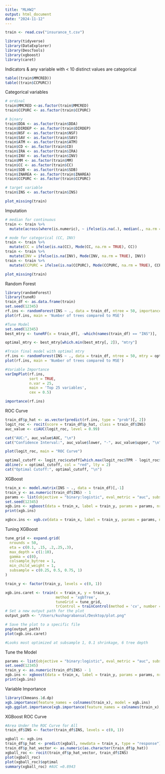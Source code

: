 ```yaml
---
title: "MLHW2"
output: html_document
date: "2024-11-12"
---
```


```r
train <- read.csv("insurance_t.csv")
```

```r
library(tidyverse)
library(DataExplorer)
library(DescTools)
library(xgboost)
library(caret)
```

Indicators & any variable with < 10 distinct values are categorical
```r
table((train$MMCRED))
table((train$CCPURC))
```

Categorical variables
```r
# ordinal
train$MMCRED <-as.factor(train$MMCRED)
train$CCPURC <- as.factor(train$CCPURC)

# binary
train$DDA <- as.factor(train$DDA)
train$DIRDEP <- as.factor(train$DIRDEP)
train$NSF <- as.factor(train$NSF)
train$SAV <- as.factor(train$SAV)
train$ATM <- as.factor(train$ATM)
train$CD <- as.factor(train$CD)
train$IRA <- as.factor(train$IRA)
train$INV <- as.factor(train$INV)
train$MM <- as.factor(train$MM)
train$CC <- as.factor(train$CC)
train$SDB <- as.factor(train$SDB)
train$INAREA <- as.factor(train$INAREA)
train$CCPURC <- as.factor(train$CCPURC)

# target variable
train$INS <- as.factor(train$INS)
```

```r
plot_missing(train)
```

Imputation
```r
# median for continuous
train <- train %>%
  mutate(across(where(is.numeric), ~ ifelse(is.na(.), median(., na.rm = TRUE), .)))

# mode for categorical (CC, INV)
train <- train %>%
  mutate(CC = ifelse(is.na(CC), Mode(CC, na.rm = TRUE), CC))
train <- train %>%
  mutate(INV = ifelse(is.na(INV), Mode(INV, na.rm = TRUE), INV))
train <- train %>%
  mutate(CCPURC = ifelse(is.na(CCPURC), Mode(CCPURC, na.rm = TRUE), CCPURC))

```
```r
plot_missing(train)
```
Random Forest
```r
library(randomForest)
library(tuneR)
train_df <- as.data.frame(train)
set.seed(12345)
rf.ins <- randomForest(INS ~ ., data = train_df, ntree = 50, importance = TRUE)
plot(rf.ins, main = 'Number of trees compared to MSE')
```

```r
#Tune Model
set.seed(12345)
best_mtry <- tuneRF(x = train_df[, -which(names(train_df) == "INS")],  y = train_df$INS, ntreeTry = 50, stepFactor = 1.5, improve = 0.01, trace = TRUE, plot = TRUE)

optimal_mtry <- best_mtry[which.min(best_mtry[, 2]), "mtry"]
```
```r
#Train final model with optimal mtry
rf.ins <- randomForest(INS ~ ., data = train_df, ntree = 50, mtry = optimal_mtry, importance = TRUE)
plot(rf.ins, main = 'Number of trees compared to MSE')
```



```r
#Variable Importance
varImpPlot(rf.ins,
           sort = TRUE,
           n.var = 25, 
           main = 'Top 25 variables',
           cex = 0.5)

importance(rf.ins)
```
ROC Curve
```r
train_df$p_hat <- as.vector(predict(rf.ins, type = "prob")[, 2])
logit_roc <- rocit(score = train_df$p_hat, class = train_df$INS)
auc_value <- ciAUC(logit_roc, level = 0.99)

cat("AUC:", auc_value$AUC, "\n")
cat("Confidence Interval:", auc_value$lower, "-", auc_value$upper, "\n")

plot(logit_roc, main = "ROC Curve")

optimal_cutoff <- logit_roc$cutoff[which.max(logit_roc$TPR - logit_roc$FPR)]
abline(v = optimal_cutoff, col = "red", lty = 2)
cat("Optimal Cutoff:", optimal_cutoff, "\n")
```
XGBoost
```r
train_x <- model.matrix(INS ~ ., data = train_df)[,-1]
train_y <- as.numeric(train_df$INS) - 1
params <- list(objective = "binary:logistic", eval_metric = "auc", subsample = 0.5)
set.seed(12345)
xgb.ins <- xgboost(data = train_x, label = train_y, params = params, nrounds = 50)
print(xgb.ins)
```
```r
xgbcv.ins <- xgb.cv(data = train_x, label = train_y, params = params, nrounds = 50, nfold = 10)
```
Tuning XGBoost
```r
tune_grid <- expand.grid(
  nrounds = 50,
  eta = c(0.1, .15, .2,.25,.3),
  max_depth = c(1:10),
  gamma = c(0),
  colsample_bytree = 1,
  min_child_weight = 1,
  subsample = c(0.25, 0.5, 0.75, 1)
)

train_y <- factor(train_y, levels = c(0, 1))

xgb.ins.caret <- train(x = train_x, y = train_y,
                       method = 'xgbTree',
                       tuneGrid = tune_grid,
                       trControl = trainControl(method = 'cv', number = 10))
# Set a new output path for the plot
output_path <- "/Users/kushagrabansal/Desktop/plot.png"

# Save the plot to a specific file
png(output_path)
plot(xgb.ins.caret)

#Looks most optimized at subsample 1, 0.1 shrinkage, 6 tree depth
```
Tune the Model
```r
params <- list(objective = "binary:logistic", eval_metric = "auc", subsample = 1, eta = 0.1, max_depth = 6)
set.seed(12345)
train_y <- as.numeric(train_df$INS) - 1
xgb.ins <- xgboost(data = train_x, label = train_y, params = params, nrounds = 50)
print(xgb.ins)
```

Variable Importance
```r
library(Ckmeans.1d.dp)
xgb.importance(feature_names = colnames(train_x), model = xgb.ins)
xgb.ggplot.importance(xgb.importance(feature_names = colnames(train_x), model = xgb.ins)) + theme(axis.text.y = element_text(size = 5))
```

XGBoost ROC Curve

```r
#Area Under the ROC Curve for All
train_df$INS <- factor(train_df$INS, levels = c(0, 1))

xgball <- xgb.ins
train_df$p_hat <- predict(xgball, newdata = train_x, type = "response")
train_df$p_hat_vector <- as.numeric(as.character(train_df$p_hat))
xgball_roc <- rocit(train_df$p_hat_vector, train_df$INS)
plot(xgball_roc)
plot(xgball_roc)$optimal
summary(xgball_roc) #AUC =0.8943
```

















